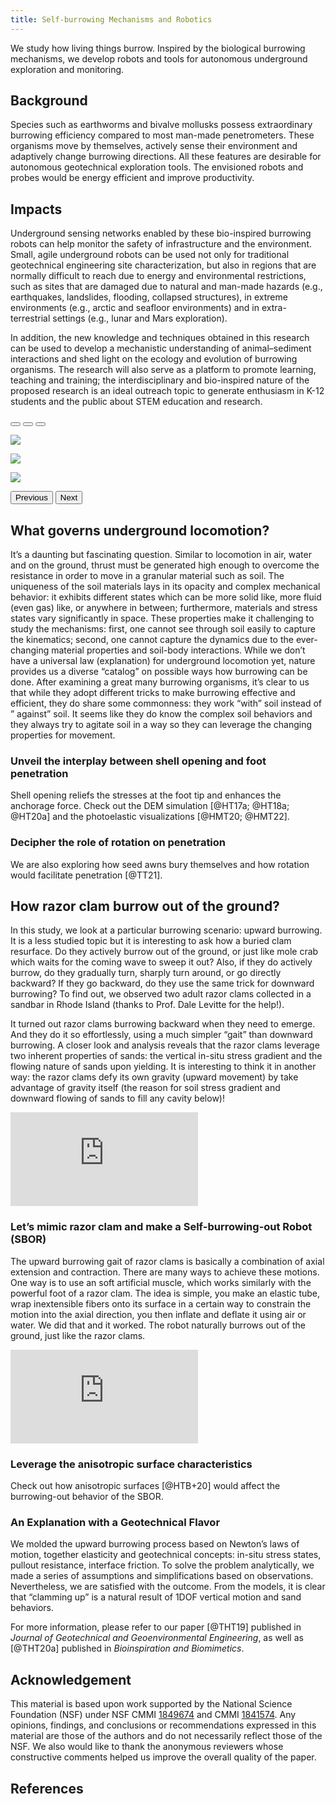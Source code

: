 ```yaml
---
title: Self-burrowing Mechanisms and Robotics
---
```


We study how living things burrow. Inspired by the biological burrowing mechanisms, we develop robots and tools for autonomous underground exploration and monitoring.

## Background 

Species such as earthworms and bivalve mollusks possess extraordinary burrowing efficiency compared to most man-made penetrometers. These organisms move by themselves, actively sense their environment and adaptively change burrowing directions. All these features are desirable for autonomous geotechnical exploration tools. The envisioned robots and probes would be energy efficient and improve productivity.

## Impacts

Underground sensing networks enabled by these bio-inspired burrowing robots can help monitor the safety of infrastructure and the environment. Small, agile underground robots can be used not only for traditional geotechnical engineering site characterization, but also in regions that are normally difficult to reach due to energy and environmental restrictions, such as sites that are damaged due to natural and man-made hazards (e.g., earthquakes, landslides, flooding, collapsed structures), in extreme environments (e.g., arctic and seafloor environments) and in extra-terrestrial settings (e.g., lunar and Mars exploration).

In addition, the new knowledge and techniques obtained in this research can be used to develop a mechanistic understanding of animal–sediment interactions and shed light on the ecology and evolution of burrowing organisms. The research will also serve as a platform to promote learning, teaching and training; the interdisciplinary and bio-inspired nature of the proposed research is an ideal outreach topic to generate enthusiasm in K-12 students and the public about STEM education and research.

::: {#carousel .carousel .slide data-bs-ride="carousel"}

::: {.carousel-indicators}
<button type="button" data-bs-target="#carousel" data-bs-slide-to="0" class="active" aria-current="true" aria-label="Slide 1"></button>
<button type="button" data-bs-target="#carousel" data-bs-slide-to="1" aria-label="Slide 2"></button>
<button type="button" data-bs-target="#carousel" data-bs-slide-to="2" aria-label="Slide 3"></button>
:::

::: {.carousel-inner}

::: {.carousel-item .active}
![](img/inspiration.png)
:::

::: {.carousel-item}
![](img/geopenetration.png)
:::

::: {.carousel-item}
![](img/network.png)
:::

:::

<button class="carousel-control-prev" type="button" data-bs-target="#carousel" data-bs-slide="prev">
    <span class="carousel-control-prev-icon" aria-hidden="true"></span>
    <span class="visually-hidden">Previous</span>
</button>

<button class="carousel-control-next" type="button" data-bs-target="#carousel" data-bs-slide="next">
    <span class="carousel-control-next-icon" aria-hidden="true"></span>
    <span class="visually-hidden">Next</span>
</button>

:::

## What governs underground locomotion?

It's a daunting but fascinating question.  Similar to locomotion in air, water and on the ground, thrust must be generated high enough to overcome the resistance in order to move in a granular material such as soil. The uniqueness of the soil materials lays in its opacity and complex mechanical behavior: it exhibits different states which can be more solid like, more fluid (even gas) like, or anywhere in between; furthermore, materials and stress states vary significantly in space. These properties make it challenging to study the mechanisms: first, one cannot see through soil easily to capture the kinematics; second, one cannot capture the dynamics due to the ever-changing material properties and soil-body interactions. While we don't have a universal law (explanation) for underground locomotion yet, nature provides us a diverse "catalog" on possible ways how burrowing can be done. After examining a great many burrowing organisms, it's clear to us that while they adopt different tricks to make burrowing effective and efficient, they do share some commonness: they work "with" soil instead of " against" soil. It seems like they do know the complex soil behaviors and they always try to agitate soil in a way so they can leverage the changing properties for movement.

### Unveil the interplay between shell opening and foot penetration

Shell opening reliefs the stresses at the foot tip and enhances the anchorage force. Check out the DEM simulation [@HT17a; @HT18a; @HT20a] and the photoelastic visualizations [@HMT20; @HMT22].

### Decipher the role of rotation on penetration

We are also exploring how seed awns bury themselves and how rotation would facilitate penetration [@TT21]. 


## How razor clam burrow out of the ground?

In this study, we look at a particular burrowing scenario: upward burrowing. It is a less studied topic but it is interesting to ask how a buried clam resurface. Do they actively burrow out of the ground, or just like mole crab which waits for the coming wave to sweep it out? Also, if they do actively burrow, do they gradually turn, sharply turn around, or go directly backward? If they go backward, do they use the same trick for downward burrowing? To find out, we observed two adult razor clams collected in a sandbar in Rhode Island (thanks to Prof. Dale Levitte for the help!).

It turned out razor clams burrowing backward when they need to emerge. And they do it so effortlessly, using a much simpler "gait" than downward burrowing. A closer look and analysis reveals that the razor clams leverage two inherent properties of sands: the vertical in-situ stress gradient and the flowing nature of sands upon yielding. It is interesting to think it in another way: the razor clams defy its own gravity (upward movement) by take advantage of gravity itself (the reason for soil stress gradient and downward flowing of sands to fill any cavity below)!

::: {.ratio .ratio-16x9}
<iframe src="https://www.youtube.com/embed/eQrBl2i3ssQ" title="YouTube video player" frameborder="0" allow="accelerometer; clipboard-write; encrypted-media; gyroscope; picture-in-picture" allowfullscreen></iframe>
:::

### Let's mimic razor clam and make a Self-burrowing-out Robot (SBOR)

The upward burrowing gait of razor clams is basically a combination of axial extension and contraction. There are many ways to achieve these motions. One way is to use an soft artificial muscle, which works similarly with the powerful foot of a razor clam. The idea is simple, you make an elastic tube, wrap  inextensible fibers onto its surface in a certain way to constrain the motion into the axial direction, you then inflate and deflate it using air or water. We did that and it worked. The robot naturally burrows out of the ground, just like the razor clams.

::: {.ratio .ratio-16x9}
<iframe src="https://www.youtube.com/embed/1oqzsJnVLIk" title="YouTube video player" frameborder="0" allow="accelerometer; clipboard-write; encrypted-media; gyroscope; picture-in-picture" allowfullscreen></iframe>
:::

### Leverage the anisotropic surface characteristics

Check out how anisotropic surfaces [@HTB+20] would affect the burrowing-out behavior of the SBOR.

### An Explanation with a Geotechnical Flavor

We molded the upward burrowing process based on Newton's laws of motion, together elasticity and geotechnical concepts: in-situ stress states, pullout resistance, interface friction. To solve the problem analytically, we made a series of assumptions and simplifications based on observations. Nevertheless, we are satisfied with the outcome. From the models, it is clear that "clamming up" is a natural result of 1DOF vertical motion and sand behaviors.

For more information, please refer to our paper [@THT19] published in *Journal of Geotechnical and Geoenvironmental Engineering*, as well as [@THT20a] published in *Bioinspiration and Biomimetics*.


## Acknowledgement

This material is based upon work supported by the National Science Foundation (NSF) under NSF CMMI [1849674](https://www.nsf.gov/awardsearch/showAward?AWD_ID=1653567&HistoricalAwards=false) and CMMI [1841574](https://www.nsf.gov/awardsearch/showAward?AWD_ID=1841574). Any opinions, findings, and conclusions or recommendations expressed in this material are those of the authors and do not necessarily reflect those of the NSF. We also would like to thank the anonymous reviewers whose constructive comments helped us improve the overall quality of the paper. 

## References
